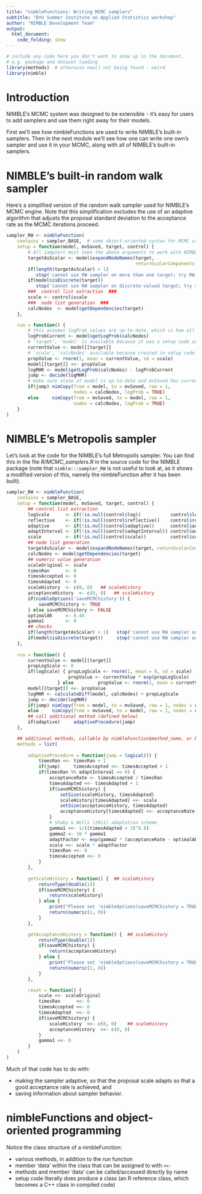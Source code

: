 ```yaml
---
title: "nimbleFunctions: Writing MCMC samplers"
subtitle: "BYU Summer Institute on Applied Statistics workshop"
author: "NIMBLE Development Team"
output:
  html_document:
    code_folding: show
---
```



```r
# include any code here you don't want to show up in the document,
# e.g. package and dataset loading
library(methods)  # otherwise new() not being found - weird
library(nimble)
```

# Introduction

NIMBLE's MCMC system was designed to be extensible - it's easy for users to add samplers and use them right away for their models.

First we'll see how nimbleFunctions are used to write NIMBLE's built-in samplers.
Then in the next module we'll see how one can write one own's sampler and use it in your MCMC, along with all of NIMBLE's built-in samplers.


# NIMBLE's built-in random walk sampler

Here's a simplified version of the random walk sampler used for NIMBLE's MCMC engine. Note that this simplification excludes the use of an adaptive algorithm that adjusts the proposal standard deviation to the acceptance rate as the MCMC iterations proceed.

```r
sampler_RW <- nimbleFunction(
    contains = sampler_BASE,  # some object-oriented syntax for MCMC samplers
    setup = function(model, mvSaved, target, control) {
        # All samplers must take the above arguments to work with NIMBLE's MCMC engine
        targetAsScalar <- model$expandNodeNames(target, 
                                                returnScalarComponents = TRUE)
        if(length(targetAsScalar) > 1)   
           stop('cannot use RW sampler on more than one target; try RW_block sampler')
        if(model$isDiscrete(target))     
           stop('cannot use RW sampler on discrete-valued target; try slice sampler')
        ###  control list extraction  ###
        scale <- control$scale
        ###  node list generation  ###
        calcNodes  <- model$getDependencies(target)
    },

    run = function() {
        # this assumes logProb values are up-to-date, which is how all samplers should be set up
        logProbCurrent <- model$getLogProb(calcNodes)
        # 'target', 'model' is available because it was a setup code argument
        currentValue <- model[[target]]
        # 'scale', 'calcNodes' available because created in setup code
        propValue <- rnorm(1, mean = currentValue, sd = scale)
        model[[target]] <<- propValue
        logMHR <- model$getLogProb(calcNodes) - logProbCurrent
        jump <- decide(logMHR)
        # make sure state of model is up-to-date and mvSaved has current iteration
        if(jump) nimCopy(from = model, to = mvSaved, row = 1, 
                         nodes = calcNodes, logProb = TRUE)
        else     nimCopy(from = mvSaved, to = model, row = 1, 
                         nodes = calcNodes, logProb = TRUE)
    }
)
```


# NIMBLE's Metropolis sampler


Let's look at the code for the NIMBLE's full Metropolis sampler. You can find this in the file *R/MCMC_samplers.R* in the source code for the NIMBLE package (note that ```nimble:::sampler_RW``` is not useful to look at, as it shows a modified version of this, namely the nimbleFunction after it has been built).

```r
sampler_RW <- nimbleFunction(
    contains = sampler_BASE,
    setup = function(model, mvSaved, target, control) {
        ## control list extraction
        logScale      <- if(!is.null(control$log))           control$log           else FALSE
        reflective    <- if(!is.null(control$reflective))    control$reflective    else FALSE
        adaptive      <- if(!is.null(control$adaptive))      control$adaptive      else TRUE
        adaptInterval <- if(!is.null(control$adaptInterval)) control$adaptInterval else 200
        scale         <- if(!is.null(control$scale))         control$scale         else 1
        ## node list generation
        targetAsScalar <- model$expandNodeNames(target, returnScalarComponents = TRUE)
        calcNodes <- model$getDependencies(target)
        ## numeric value generation
        scaleOriginal <- scale
        timesRan      <- 0
        timesAccepted <- 0
        timesAdapted  <- 0
        scaleHistory  <- c(0, 0)   ## scaleHistory
        acceptanceHistory  <- c(0, 0)   ## scaleHistory
        if(nimbleOptions('saveMCMChistory')) {
            saveMCMChistory <- TRUE
        } else saveMCMChistory <- FALSE
        optimalAR     <- 0.44
        gamma1        <- 0
        ## checks
        if(length(targetAsScalar) > 1)   stop('cannot use RW sampler on more than one target; try RW_block sampler')
        if(model$isDiscrete(target))     stop('cannot use RW sampler on discrete-valued target; try slice sampler')
    },
    
    run = function() {
        currentValue <- model[[target]]
        propLogScale <- 0
        if(logScale) { propLogScale <- rnorm(1, mean = 0, sd = scale)
                       propValue <- currentValue * exp(propLogScale)
                   } else         propValue <- rnorm(1, mean = currentValue,  sd = scale)
        model[[target]] <<- propValue
        logMHR <- calculateDiff(model, calcNodes) + propLogScale
        jump <- decide(logMHR)
        if(jump) nimCopy(from = model, to = mvSaved, row = 1, nodes = calcNodes, logProb = TRUE)
        else     nimCopy(from = mvSaved, to = model, row = 1, nodes = calcNodes, logProb = TRUE)
        ## call additional method (defined below)
        if(adaptive)     adaptiveProcedure(jump)
    },

    ## additional methods, callable by nimbleFunction$method_name, or by method_name within a given nimbleFunction's run function or methods
    methods = list(
        
        adaptiveProcedure = function(jump = logical()) {
            timesRan <<- timesRan + 1
            if(jump)     timesAccepted <<- timesAccepted + 1
            if(timesRan %% adaptInterval == 0) {
                acceptanceRate <- timesAccepted / timesRan
                timesAdapted <<- timesAdapted + 1
                if(saveMCMChistory) {
                    setSize(scaleHistory, timesAdapted)         
                    scaleHistory[timesAdapted] <<- scale        
                    setSize(acceptanceHistory, timesAdapted)    
                    acceptanceHistory[timesAdapted] <<- acceptanceRate  
                }
                # Shaby & Wells (2011) adaptation scheme
                gamma1 <<- 1/((timesAdapted + 3)^0.8)
                gamma2 <- 10 * gamma1
                adaptFactor <- exp(gamma2 * (acceptanceRate - optimalAR))
                scale <<- scale * adaptFactor
                timesRan <<- 0
                timesAccepted <<- 0
            }
        },
        
        getScaleHistory = function() {  ## scaleHistory
            returnType(double(1))
            if(saveMCMChistory) {
                return(scaleHistory)
            } else {
                print("Please set 'nimbleOptions(saveMCMChistory = TRUE)' before building the MCMC")
                return(numeric(1, 0))
            }
        },          

        getAcceptanceHistory = function() {  ## scaleHistory
            returnType(double(1))
            if(saveMCMChistory) {
                return(acceptanceHistory)
            } else {
                print("Please set 'nimbleOptions(saveMCMChistory = TRUE)' before building the MCMC")
                return(numeric(1, 0))
            }
        },          

        reset = function() {
            scale <<- scaleOriginal
            timesRan      <<- 0
            timesAccepted <<- 0
            timesAdapted  <<- 0
            if(saveMCMChistory) {
                scaleHistory  <<- c(0, 0)    ## scaleHistory
                acceptanceHistory  <<- c(0, 0)
            }
            gamma1 <<- 0
        }
    )
)

```

Much of that code has to do with:

  - making the sampler adaptive, so that the proposal scale adapts so that a good acceptance rate is achieved, and
  - saving information about sampler behavior.

# nimbleFunctions and object-oriented programming

Notice the class structure of a nimbleFunction:

   - various methods, in addition to the *run* function
   - member 'data' within the class that can be assigned to with `<<-`
   - methods and member 'data' can be called/accessed directly by name
   - setup code literally does produce a class (an R reference class, which becomes a C++ class in compiled code)
